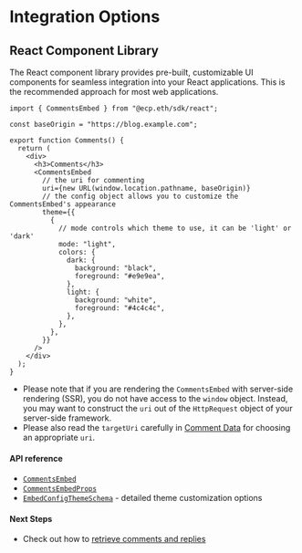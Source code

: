 # Integration Options

## React Component Library

The React component library provides pre-built, customizable UI components for seamless integration into your React applications.
This is the recommended approach for most web applications.

```tsx
import { CommentsEmbed } from "@ecp.eth/sdk/react";

const baseOrigin = "https://blog.example.com";

export function Comments() {
  return (
    <div>
      <h3>Comments</h3>
      <CommentsEmbed
        // the uri for commenting
        uri={new URL(window.location.pathname, baseOrigin)}
        // the config object allows you to customize the CommentsEmbed's appearance
        theme={{
          {
            // mode controls which theme to use, it can be 'light' or 'dark'
            mode: "light",
            colors: {
              dark: {
                background: "black",
                foreground: "#e9e9ea",
              },
              light: {
                background: "white",
                foreground: "#4c4c4c",
              },
            },
          },
        }}
      />
    </div>
  );
}
```

- Please note that if you are rendering the `CommentsEmbed` with server-side rendering (SSR), you do not have access to the `window` object.
  Instead, you may want to construct the `uri` out of the `HttpRequest` object of your server-side framework.
- Please also read the `targetUri` carefully in [Comment Data](/comment-data-props) for choosing an appropriate `uri`.

#### API reference

- [`CommentsEmbed`](/sdk-reference/react/functions/CommentsEmbed)
- [`CommentsEmbedProps`](/sdk-reference/react/type-aliases/CommentsEmbedProps)
- [`EmbedConfigThemeSchema`](/sdk-reference/schemas/variables/EmbedConfigThemeSchema) - detailed theme customization options

#### Next Steps

- Check out how to [retrieve comments and replies](/indexer/read-comments/)

